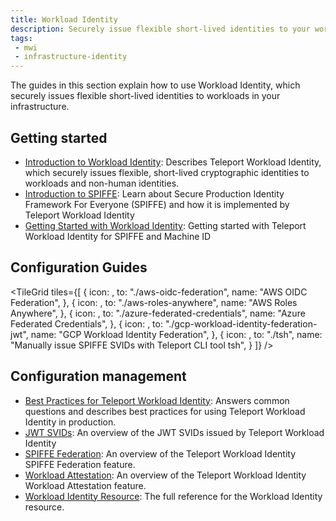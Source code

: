 ```yaml
---
title: Workload Identity
description: Securely issue flexible short-lived identities to your workloads
tags:
 - mwi
 - infrastructure-identity
---
```


The guides in this section explain how to use Workload Identity, which securely
issues flexible short-lived identities to workloads in your infrastructure.

## Getting started
- [Introduction to Workload Identity](./introduction.mdx): Describes Teleport Workload Identity, which securely issues flexible, short-lived cryptographic identities to workloads and non-human identities.
- [Introduction to SPIFFE](./spiffe.mdx): Learn about Secure Production Identity Framework For Everyone (SPIFFE) and how it is implemented by Teleport Workload Identity
- [Getting Started with Workload Identity](./getting-started.mdx): Getting started with Teleport Workload Identity for SPIFFE and Machine ID

## Configuration Guides

<TileGrid
  tiles={[
    {
      icon: <Icon name="awsSvg" size="xl" />,
      to: "./aws-oidc-federation",
      name: "AWS OIDC Federation",
    },
    {
      icon: <Icon name="aws-identity-center.svg" size="xl" />,
      to: "./aws-roles-anywhere",
      name: "AWS Roles Anywhere",
    },
    {
      icon: <Icon name="azure.svg" size="xl" />,
      to: "./azure-federated-credentials",
      name: "Azure Federated Credentials",
    },
    {
      icon: <Icon name="googleCloud.svg" size="xl" />,
      to: "./gcp-workload-identity-federation-jwt",
      name: "GCP Workload Identity Federation",
    },
    {
      icon: <Icon name="code.svg" size="xl" />,
      to: "./tsh",
      name: "Manually issue SPIFFE SVIDs with Teleport CLI tool tsh",
    }
  ]}
/>


## Configuration management
- [Best Practices for Teleport Workload Identity](./best-practices.mdx): Answers common questions and describes best practices for using Teleport Workload Identity in production.
- [JWT SVIDs](./jwt-svids.mdx): An overview of the JWT SVIDs issued by Teleport Workload Identity
- [SPIFFE Federation](./federation.mdx): An overview of the Teleport Workload Identity SPIFFE Federation feature.
- [Workload Attestation](../../reference/machine-workload-identity/workload-identity/workload-identity-api-and-workload-attestation.mdx): An overview of the Teleport Workload Identity Workload Attestation feature.
- [Workload Identity Resource](../../reference/machine-workload-identity/workload-identity/workload-identity-resource.mdx): The full reference for the Workload Identity resource.
